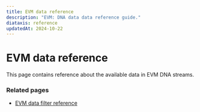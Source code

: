 ```yaml
---
title: EVM data reference
description: "EVM: DNA data data reference guide."
diataxis: reference
updatedAt: 2024-10-22
---
```


# EVM data reference

This page contains reference about the available data in EVM DNA streams.

### Related pages

- [EVM data filter reference](/docs/v2/networks/evm/filter)
